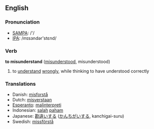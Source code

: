 ==English==
=== Pronunciation ===
*[[w:SAMPA|SAMPA]]: /'/
*[[w:IPA|IPA]]: /mɪsɜndər'stεnd/

=== Verb ===

'''to misunderstand''' ([[misunderstood]], misunderstood)

# to [[understand]] [[wrongly]], while thinking to have understood correctly

=== Translations ===
*Danish: [[misforstå]]
*Dutch: [[misverstaan]]
*[[Esperanto]]: [[malinterpreti]]
*Indonesian: [[salah]] [[paham]]
*Japanese: [[勘違い]]する ([[かんちがい]]する, kanchigai-suru)
*Swedish: [[missförstå]]